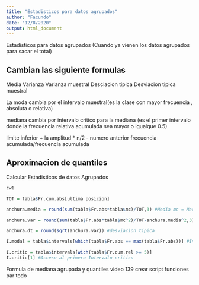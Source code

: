 ```yaml
---
title: "Estadisticos para datos agrupados"
author: "Facundo"
date: "12/8/2020"
output: html_document
---
```

Estadisticos para datos agrupados (Cuando ya vienen los datos agrupados para sacar el total)

Cambian las siguiente formulas
-----------------------------------
Media
Varianza
Varianza muestral
Desciacion tipica
Desviacion tipica muestral

La moda cambia por el intervalo muestral(es la clase con mayor frecuencia , absoluta o relativa)

mediana cambia por intervalo critico para la mediana
(es el primer intervalo donde la frecuencia relativa acumulada sea mayor o igualque 0.5)

limite inferior + la amplitud * n/2 - numero anterior frecuencia acumulada/frecuencia acumulada

Aproximacion de quantiles
-----------------------------------

Calcular Estadisticos de datos Agrupados


```r
cw1
```

```r
TOT = tabla$Fr.cum.abs[ultima posicion]

anchura.media = round(sum(tabla$Fr.abs*tabla$mc)/TOT,3) #Media mc = Marca de clase

anchura.var = round(sum(tabla$Fr.abs*tabla$mc^2)/TOT-anchura.media^2,3) #Varianza
```


```r
anchura.dt = round(sqrt(anchura.var)) #desviacion tipica

I.modal = tabla$intervals[which(tabla$Fr.abs == max(tabla$Fr.abs))] #Intervalo Modal

I.critic = tabla$intervals[wich(tabla$Fr.cum.rel >= 5)]
I.critic[1] #Acceso al primero Intervalo critico
```
Formula de mediana agrupada y quantiles video 139
crear script funciones par todo



